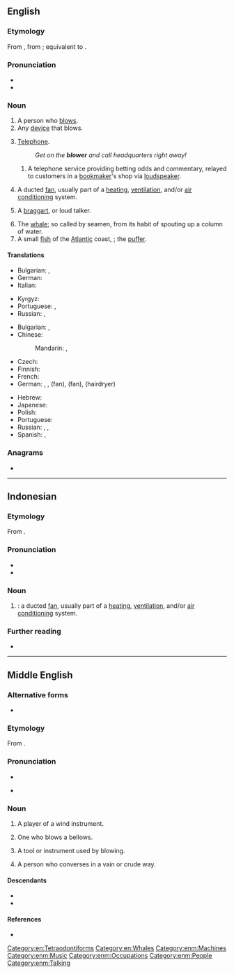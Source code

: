 {{also|Blower}}
==English==
{{wp}}
===Etymology===
From {{inh|en|enm|blower}}, from {{inh|en|ang|blāwere}}; equivalent to {{suffix|en|blow|er|id2=agent noun}}.

===Pronunciation===
* {{audio|en|En-au-blower.ogg|Audio (AU)}}
* {{rhymes|en|əʊə(ɹ)|s=2}}

===Noun===
{{en-noun}}

# A person who [[blow]]s.
# Any [[device]] that blows.
# {{lb|en|slang|chiefly|British|and|Australian|usually preceded by {{m|en|the}}}} [[telephone|Telephone]].
#: ''Get on the '''blower''' and call headquarters right away!''
## {{lb|en|slang|UK|historical}} A telephone service providing betting odds and commentary, relayed to customers in a [[bookmaker]]'s shop via [[loudspeaker]].
# A ducted [[fan]], usually part of a [[heating]], [[ventilation]], and/or [[air conditioning]] system.
# {{lb|en|dated}} A [[braggart]], or loud talker.
# The [[whale]]; so called by seamen, from its habit of spouting up a column of water.
# A small [[fish]] of the [[Atlantic]] coast, {{taxlink|Sphoeroides maculatus|species}}; the [[puffer]].

====Translations====
{{trans-top|person}}
* Bulgarian: {{t|bg|духач|m}}, {{t+|bg|тръбач}}
* German: {{t+|de|Bläser|m}}
* Italian: {{t|it|soffiatore|m}}
{{trans-mid}}
* Kyrgyz: {{t+|ky|үйлөөчү|sc=Cyrl}}
* Portuguese: {{t+|pt|assoprador|m}}, {{t|pt|soprador}}
* Russian: {{t+|ru|дуть|alt=ду́ющий}}, {{t+|ru|труба́ч|m}} {{qualifier|trumpeter}}
{{trans-bottom}}

{{trans-top|device}}
* Bulgarian: {{t+|bg|духало|n}}, {{t|bg|вентилатор|m}}
* Chinese:
*: Mandarin: {{t+|cmn|鼓風機|sc=Hani}}, {{t+|cmn|鼓风机|tr=gǔfēngjī|sc=Hani}}
* Czech: {{t|cs|fukar|m}}
* Finnish: {{t+|fi|puhallin}}
* French: {{t+|fr|ventilateur|m}}
* German: {{t+|de|Gebläse|n}}, {{t+|de|Bläser|m}}, {{t+|de|Lüfter|m}} (fan), {{t+|de|Ventilator|m}} (fan), {{t+|de|Föhn|m}} (hairdryer)
{{trans-mid}}
* Hebrew: {{t+|he|מפוח|m}}
* Japanese: {{t|ja|ブロワー|tr=burowā|sc=Jpan}}
* Polish: {{t+|pl|dmuchawa}}
* Portuguese: {{t|pt|soprador}}
* Russian: {{t+|ru|фен|m}} {{qualifier|hairdryer}}, {{t+|ru|вентиля́тор|m}} {{qualifier|fan}}, {{t+|ru|воздуходу́вка|f}}
* Spanish: {{t+|es|fuelle|m}}, {{t+|es|ventilador|m}}
{{trans-bottom}}

{{trans-see|telephone}}

===Anagrams===
* {{anagrams|en|a=belorw|Bowler|Wrobel|bowler|worble}}

[[Category:en:Tetraodontiforms]]
[[Category:en:Whales]]

----

==Indonesian==

===Etymology===
From {{bor|id|en|blower}}.

===Pronunciation===
* {{IPA|id|[ˈblowər]}}
* {{hyphenation|id|blo|wêr}}

===Noun===
{{id-noun|head=|pl=blower-blower}}

# {{l|en|blower}}: a ducted [[fan]], usually part of a [[heating]], [[ventilation]], and/or [[air conditioning]] system.

===Further reading===
* {{R:KBBI Daring}}

----

==Middle English==

===Alternative forms===
* {{alter|enm|blawer|blauere|blowere}}

===Etymology===
From {{inh|enm|ang|blāwere}}.

===Pronunciation===
* {{IPA|enm|/ˈblɔu̯ər(ə)/}}
* {{a|Northern ME}} {{IPA|enm|/ˈblɑu̯ər(ə)/}}

===Noun===
{{enm-noun|pl=blowers}}

# A player of a wind instrument.
# {{lb|enm|rare}} One who blows a bellows.
# {{lb|enm|rare}} A tool or instrument used by blowing.
# {{lb|enm|rare}} A person who converses in a vain or crude way.

====Descendants====
* {{desc|en|blower}}
* {{desc|sco|blawer}}

====References====
* {{R:MED Online|entry=blouere |pos=n   |id=MED5326 |accessdate=2018-07-14}}

[[Category:enm:Machines]]
[[Category:enm:Music]]
[[Category:enm:Occupations]]
[[Category:enm:People]]
[[Category:enm:Talking]]